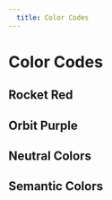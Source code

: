 ```yaml
---
  title: Color Codes
---
```


# Color Codes
<h2>
  Rocket Red
</h2>
<ColorSwatchGrid>
  <ColorSwatch variableName="sprk-red" colorName="Rocket Red" />
  <ColorSwatch variableName="sprk-deep-red" />
  <ColorSwatch variableName="sprk-mid-red" />
</ColorSwatchGrid>
<SprkDivider element="span"/>
<h2>
  Orbit Purple
</h2>
<ColorSwatchGrid>
  <ColorSwatch variableName="sprk-purple" colorName="Orbit Purple" />
  <ColorSwatch variableName="sprk-purple-dark" />
  <ColorSwatch variableName="sprk-purple-deep" />
  <ColorSwatch variableName="sprk-purple-light" />
  <ColorSwatch variableName="sprk-purple-lightest" hasOutline={true} />
</ColorSwatchGrid>
<SprkDivider element="span"/>
<h2>
  Neutral Colors
</h2>
<ColorSwatchGrid>
  <ColorSwatch variableName="sprk-white" hasOutline={true} />
  <ColorSwatch variableName="sprk-black" />
  <ColorSwatch variableName="sprk-black-tint-80" />
  <ColorSwatch variableName="sprk-black-tint-70" />
  <ColorSwatch variableName="sprk-black-tint-60" />
  <ColorSwatch variableName="sprk-black-tint-50" />
  <ColorSwatch variableName="sprk-black-tint-40" />
  <ColorSwatch variableName="sprk-black-tint-30" />
  <ColorSwatch variableName="sprk-black-tint-20" hasOutline={true} />
  <ColorSwatch variableName="sprk-black-tint-10" hasOutline={true} />
  <ColorSwatch variableName="sprk-gray" hasOutline={true} />
</ColorSwatchGrid>
<SprkDivider element="span"/>
<h2>
  Semantic Colors
</h2>
<ColorSwatchGrid>
  <ColorSwatch variableName="sprk-green" />
  <ColorSwatch variableName="sprk-blue" />
  <ColorSwatch variableName="sprk-pink" />
  <ColorSwatch variableName="sprk-yellow" />
</ColorSwatchGrid>
<SprkDivider element="span"/>


